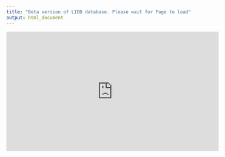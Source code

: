 ```yaml
---
title: "Beta version of LIDD database. Please wait for Page to load"
output: html_document
---
```


<iframe width="560" height="315" src="https://fmendez.shinyapps.io/template/" frameborder="0" allowfullscreen></iframe>
